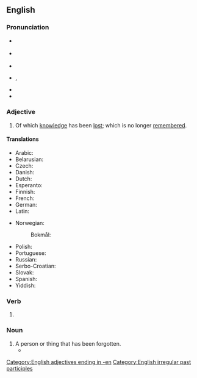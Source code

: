 ==English==

===Pronunciation===
* {{a|GenAm}} {{IPA|/fɚˈɡɑt.n̩/|lang=en}}
*: {{a|New England}} {{IPA|/fəˈɡʌt.n̩/|/fɚˈɡʌt.n̩/|lang=en}}
* {{a|RP}} {{IPA|/fəˈɡɒt.n̩/|lang=en}}
* {{audio|en-us-forgotten.ogg|Audio (US)|lang=en}}
* {{audio|en-us-ne-forgotten.ogg|Audio (New England)|lang=en}}, {{audio|en-us-ne-2-forgotten.ogg|Audio (New England)|lang=en}}
* {{rhymes|ɒtən|lang=en}}
* {{hyphenation|for|got|ten|lang=en}}

===Adjective===
{{en-adj}}

# Of which [[knowledge]] has been [[lost]]; which is no longer [[remember]]ed.

====Translations====
{{trans-top|of which knowledge has been lost, which is no longer remembered}}
* Arabic: {{t|ar|مَنْسِيّ}}
* Belarusian: {{t|be|забы́ты}}
* Czech: {{t|cs|zapomenutý}}
* Danish: {{t|da|glemt}}
* Dutch: {{t+|nl|vergeten}}
* Esperanto: {{t|eo|forgesita}}
* Finnish: {{t+|fi|unohdettu}}
* French: {{t+|fr|oublié}}
* German: {{t+|de|vergessen}}
* Latin: {{t|la|oblitus}}
{{trans-mid}}
* Norwegian:
*: Bokmål: {{t|nb|bortglemt}}
* Polish: {{t|pl|zapomniany}}
* Portuguese: {{t+|pt|esquecido}}
* Russian: {{t+|ru|забы́тый}}
* Serbo-Croatian: {{t|sh|zaboravljen}}
* Slovak: {{t|sk|zabudnutý}}
* Spanish: {{t+|es|olvidado}}
* Yiddish: {{t|yi|פֿאַרגעסן}}
{{trans-bottom}}

===Verb===
{{head|en|past participle}}

# {{inflection of|forget||past|part|lang=en}}

===Noun===
{{en-noun}}

# A person or thing that has been forgotten.
#* {{quote-journal|lang=en|date=December 31, 2007|author=Alan Feuer|title=Headliners of 07: A Subway Savior, Rampaging Rats, and a $12 Million Dog|work=New York Times|url=http://www.nytimes.com/2007/12/31/nyregion/31onehits.html
|passage=Luckily for these unfortunate '''forgottens''', New Year is approaching, a time when, despite the intuitions of the calendar, our thoughts often turn to the past.}}

[[Category:English adjectives ending in -en]]
[[Category:English irregular past participles]]